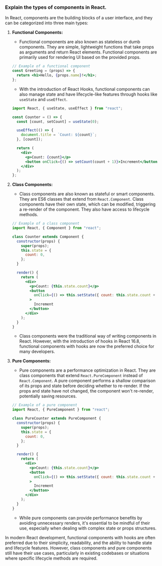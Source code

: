 ### Explain the types of components in React.

In React, components are the building blocks of a user interface, and they can be categorized into three main types:

1. **Functional Components:**

   - Functional components are also known as stateless or dumb components. They are simple, lightweight functions that take props as arguments and return React elements. Functional components are primarily used for rendering UI based on the provided props.

   ```jsx
   // Example of a functional component
   const Greeting = (props) => {
     return <h1>Hello, {props.name}!</h1>;
   };
   ```

   - With the introduction of React Hooks, functional components can also manage state and have lifecycle-like features through hooks like `useState` and `useEffect`.

   ```jsx
   import React, { useState, useEffect } from "react";

   const Counter = () => {
     const [count, setCount] = useState(0);

     useEffect(() => {
       document.title = `Count: ${count}`;
     }, [count]);

     return (
       <div>
         <p>Count: {count}</p>
         <button onClick={() => setCount(count + 1)}>Increment</button>
       </div>
     );
   };
   ```

2. **Class Components:**

   - Class components are also known as stateful or smart components. They are ES6 classes that extend from `React.Component`. Class components have their own state, which can be modified, triggering a re-render of the component. They also have access to lifecycle methods.

   ```jsx
   // Example of a class component
   import React, { Component } from "react";

   class Counter extends Component {
     constructor(props) {
       super(props);
       this.state = {
         count: 0,
       };
     }

     render() {
       return (
         <div>
           <p>Count: {this.state.count}</p>
           <button
             onClick={() => this.setState({ count: this.state.count + 1 })}
           >
             Increment
           </button>
         </div>
       );
     }
   }
   ```

   - Class components were the traditional way of writing components in React. However, with the introduction of hooks in React 16.8, functional components with hooks are now the preferred choice for many developers.

3. **Pure Components:**

   - Pure components are a performance optimization in React. They are class components that extend `React.PureComponent` instead of `React.Component`. A pure component performs a shallow comparison of its props and state before deciding whether to re-render. If the props and state have not changed, the component won't re-render, potentially saving resources.

   ```jsx
   // Example of a pure component
   import React, { PureComponent } from "react";

   class PureCounter extends PureComponent {
     constructor(props) {
       super(props);
       this.state = {
         count: 0,
       };
     }

     render() {
       return (
         <div>
           <p>Count: {this.state.count}</p>
           <button
             onClick={() => this.setState({ count: this.state.count + 1 })}
           >
             Increment
           </button>
         </div>
       );
     }
   }
   ```

   - While pure components can provide performance benefits by avoiding unnecessary renders, it's essential to be mindful of their use, especially when dealing with complex state or props structures.

In modern React development, functional components with hooks are often preferred due to their simplicity, readability, and the ability to handle state and lifecycle features. However, class components and pure components still have their use cases, particularly in existing codebases or situations where specific lifecycle methods are required.
